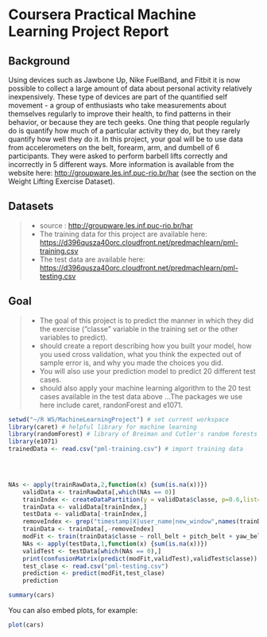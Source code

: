 Coursera Practical Machine Learning Project Report
========================================================

## Background

Using devices such as Jawbone Up, Nike FuelBand, and Fitbit it is now possible to collect a large amount of data about personal activity relatively inexpensively. These type of devices are part of the quantified self movement - a group of enthusiasts who take measurements about themselves regularly to improve their health, to find patterns in their behavior, or because they are tech geeks. One thing that people regularly do is quantify how much of a particular activity they do, but they rarely quantify how well they do it. In this project, your goal will be to use data from accelerometers on the belt, forearm, arm, and dumbell of 6 participants. They were asked to perform barbell lifts correctly and incorrectly in 5 different ways. More information is available from the website here: [http://groupware.les.inf.puc-rio.br/har](http://groupware.les.inf.puc-rio.br/har) (see the section on the Weight Lifting Exercise Dataset). 

## Datasets

>- source : [http://groupware.les.inf.puc-rio.br/har]( http://groupware.les.inf.puc-rio.br/har)
>- The training data for this project are available here: [https://d396qusza40orc.cloudfront.net/predmachlearn/pml-training.csv](https://d396qusza40orc.cloudfront.net/predmachlearn/pml-training.csv)
>- The test data are available here: [https://d396qusza40orc.cloudfront.net/predmachlearn/pml-testing.csv](https://d396qusza40orc.cloudfront.net/predmachlearn/pml-testing.csv)

## Goal
>- The goal of this project is to predict the manner in which they did the exercise ("classe" variable in the training set or the other variables to predict). 
>- should create a report describing how you built your model, how you used cross validation, what you think the expected out of sample error is, and why you made the choices you did. 
>- You will also use your prediction model to predict 20 different test cases. 
>- should also apply your machine learning algorithm to the 20 test cases available in the test data above
...The packages we use here include caret, randonForest and e1071. 
```r
setwd("~/R WS/MachineLearningProject") # set current workspace
library(caret) # helpful library for machine learning
library(randomForest) # library of Breiman and Cutler's random forests for classification and regression
library(e1071) 
trainedData <- read.csv("pml-training.csv") # import training data
   



NAs <- apply(trainRawData,2,function(x) {sum(is.na(x))}) 
    validData <- trainRawData[,which(NAs == 0)]
    trainIndex <- createDataPartition(y = validData$classe, p=0.6,list=FALSE)
    trainData <- validData[trainIndex,]
    testData <- validData[-trainIndex,]
    removeIndex <- grep("timestamp|X|user_name|new_window",names(trainData))
    trainData <- trainData[,-removeIndex]
    modFit <- train(trainData$classe ~ roll_belt + pitch_belt + yaw_belt + gyros_belt_x + gyros_belt_y + gyros_belt_z + accel_belt_x + accel_belt_y + accel_belt_z + magnet_belt_x + magnet_belt_y + magnet_belt_z + gyros_arm_x + gyros_arm_y + gyros_arm_z + accel_arm_x + accel_arm_y + accel_arm_z + magnet_arm_x + magnet_arm_y + magnet_arm_z + gyros_dumbbell_x + gyros_dumbbell_y + gyros_dumbbell_z + accel_dumbbell_x + accel_dumbbell_y + accel_dumbbell_z + magnet_dumbbell_x + magnet_dumbbell_y + magnet_dumbbell_z + gyros_forearm_x + gyros_forearm_y + gyros_forearm_z + accel_forearm_x + accel_forearm_y + accel_forearm_z + magnet_forearm_x + magnet_forearm_y + magnet_forearm_z,data = trainData,preProcess=c("center","scale"),method="rf")
    NAs <- apply(testData,1,function(x) {sum(is.na(x))}) 
    validTest <- testData[which(NAs == 0),]
    print(confusionMatrix(predict(modFit,validTest),validTest$classe))
    test_clase <- read.csv("pml-testing.csv")
    prediction <- predict(modFit,test_clase)
    prediction

```


```r
summary(cars)
```

You can also embed plots, for example:

```r
plot(cars)
```

